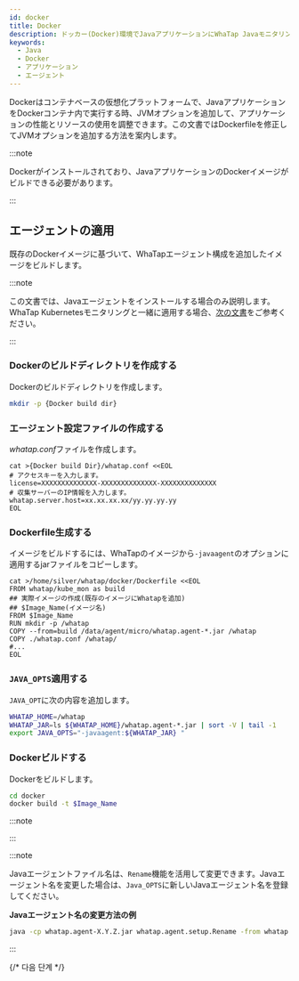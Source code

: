 ```yaml
---
id: docker
title: Docker
description: ドッカー(Docker)環境でJavaアプリケーションにWhaTap Javaモニタリングエージェントを適用する手順を案内します。ユーザーは、既存のDockerのイメージにWhaTap Javaエージェント設定を追加して新しいイメージをビルドする手順、whatap.confファイルの作成、Dockerfileの作成、JAVA_OPTの修正方法などを確認できます。また、Java 17以降のバージョンで必要な追加JVMオプションと様々なJavaバージョンによるヒープ・ヒストグラムの照会設定方法も案内します。
keywords:
  - Java
  - Docker
  - アプリケーション
  - エージェント
---
```


Dockerはコンテナベースの仮想化プラットフォームで、JavaアプリケーションをDockerコンテナ内で実行する時、JVMオプションを追加して、アプリケーションの性能とリソースの使用を調整できます。この文書ではDockerfileを修正してJVMオプションを追加する方法を案内します。

:::note

Dockerがインストールされており、JavaアプリケーションのDockerイメージがビルドできる必要があります。

:::

## エージェントの適用

既存のDockerイメージに基づいて、WhaTapエージェント構成を追加したイメージをビルドします。

:::note

この文書では、Javaエージェントをインストールする場合のみ説明します。WhaTap Kubernetesモニタリングと一緒に適用する場合、[次の文書](../../kubernetes/install-docker-java)をご参考ください。

:::

### Dockerのビルドディレクトリを作成する

Dockerのビルドディレクトリを作成します。

```bash
mkdir -p {Docker build dir}
```

### エージェント設定ファイルの作成する

*whatap.conf*ファイルを作成します。

```docker {3,5} showLineNumbers
cat >{Docker build Dir}/whatap.conf <<EOL
# アクセスキーを入力します。
license=XXXXXXXXXXXXXX-XXXXXXXXXXXXXX-XXXXXXXXXXXXXX 
# 収集サーバーのIP情報を入力します。
whatap.server.host=xx.xx.xx.xx/yy.yy.yy.yy 
EOL
```

### Dockerfile生成する

イメージをビルドするには、WhaTapのイメージから`-javaagent`のオプションに適用するjarファイルをコピーします。

```docker
cat >/home/silver/whatap/docker/Dockerfile <<EOL
FROM whatap/kube_mon as build
## 実際イメージの作成(既存のイメージにWhatapを追加)
## $Image_Name(イメージ名)
FROM $Image_Name
RUN mkdir -p /whatap
COPY --from=build /data/agent/micro/whatap.agent-*.jar /whatap
COPY ./whatap.conf /whatap/
#...
EOL
```

### `JAVA_OPTS`適用する

`JAVA_OPT`に次の内容を追加します。

```bash
WHATAP_HOME=/whatap
WHATAP_JAR=ls ${WHATAP_HOME}/whatap.agent-*.jar | sort -V | tail -1
export JAVA_OPTS="-javaagent:${WHATAP_JAR} "
```

### Dockerビルドする

Dockerをビルドします。

```bash
cd docker
docker build -t $Image_Name
```

:::note


<Java17 />

:::

:::note

Javaエージェントファイル名は、`Rename`機能を活用して変更できます。Javaエージェント名を変更した場合は、`Java_OPTS`に新しいJavaエージェント名を登録してください。

**Javaエージェント名の変更方法の例**

```bash
java -cp whatap.agent-X.Y.Z.jar whatap.agent.setup.Rename -from whatap.agent-X.Y.Z.jar -to whatap.agent.jar
```

:::


<Setheapmemory />

{/* 다음 단계 */}

<Nextstep />
